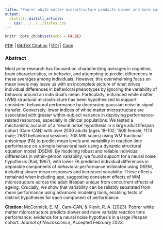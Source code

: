 ```yaml
---
title: "Poorer white matter microstructure predicts slower and more variable reaction time performance: evidence for a neural noise hypothesis in a large lifespan cohort."
output:
  distill::distill_article:
    css: ../../../styles.css
---
```


```r
knitr::opts_chunk$set(echo = FALSE)
```

[<i class="fas fa-file-download"></i> PDF]() | [<i class="fas fa-quote-left"></i><i class="fas fa-quote-right"></i> BibTeX Citation](cite.bib) | [<i class="fas fa-link"></i> DOI]() | [<i class="ai ai-open-materials"></i> Code](https://osf.io/nkjdt/)


### Abstract
Most prior research has focused on characterizing averages in cognition, brain characteristics, or behavior, and attempting to predict differences in these averages among individuals. However, this overwhelming focus on mean levels may leave us with an incomplete picture of what drives individual differences in behavioral phenotypes by ignoring the variability of behavior around an individual’s mean. Particularly, enhanced white matter (WM) structural microstructure has been hypothesized to support consistent behavioral performance by decreasing gaussian noise in signal transfer. Conversely, lower indices of white matter microstructure are associated with greater within-subject variance in deploying performance-related resources, especially in clinical populations. We tested a mechanistic account of a ‘neural noise’ hypothesis in a large adult lifespan cohort (Cam-CAN) with over 2500 adults (ages 18–102; 1508 female; 1173 male; 2681 behavioral sessions; 708 MRI scans) using WM fractional anisotropy (FA) to predict mean levels and variability in reaction time performance on a simple behavioral task using a dynamic structural equation model (DSEM). By modeling robust and reliable individual differences in within-person variability, we found support for a neural noise hypothesis (Kail, 1997), with lower FA predicted individual differences in separable components of behavioral performance estimated using DSEM, including slower mean responses and increased variability. These effects remained when including age, suggesting consistent effects of WM microstructure across the adult lifespan unique from concurrent effects of ageing. Crucially, we show that variability can be reliably separated from mean performance using advanced modeling tools, enabling tests of distinct hypotheses for each component of performance.

**Citation:** McCormick, E. M., Cam-CAN, & Kievit, R. A. (2023). Poorer white matter microstructure predicts slower and more variable reaction time performance: evidence for a neural noise hypothesis in a large lifespan cohort. *Journal of Neuroscience*, Accepted February 2023.